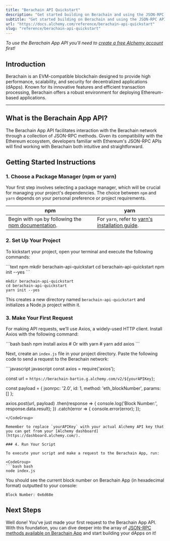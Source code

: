 ```yaml
---
title: "Berachain API Quickstart"
description: "Get started building on Berachain and using the JSON-RPC API"
subtitle: "Get started building on Berachain and using the JSON-RPC API"
url: "https://docs.alchemy.com/reference/berachain-api-quickstart"
slug: "reference/berachain-api-quickstart"
---
```


*To use the Berachain App API you'll need to [create a free Alchemy account](https://dashboard.alchemy.com/signup/?utm_source=docs\&utm_medium=website\&utm_campaign=berachain) first!*

## Introduction

Berachain is an EVM-compatible blockchain designed to provide high performance, scalability, and security for decentralized applications (dApps). Known for its innovative features and efficient transaction processing, Berachain offers a robust environment for deploying Ethereum-based applications.

***

## What is the Berachain App API?

The Berachain App API facilitates interaction with the Berachain network through a collection of JSON-RPC methods. Given its compatibility with the Ethereum ecosystem, developers familiar with Ethereum's JSON-RPC APIs will find working with Berachain both intuitive and straightforward.

## Getting Started Instructions

### 1. Choose a Package Manager (npm or yarn)

Your first step involves selecting a package manager, which will be crucial for managing your project's dependencies. The choice between `npm` and `yarn` depends on your personal preference or project requirements.

| npm                                                                                                                       | yarn                                                                                                |
| ------------------------------------------------------------------------------------------------------------------------- | --------------------------------------------------------------------------------------------------- |
| Begin with `npm` by following the [npm documentation](https://docs.npmjs.com/downloading-and-installing-node-js-and-npm). | For `yarn`, refer to [yarn's installation guide](https://classic.yarnpkg.com/lang/en/docs/install). |

### 2. Set Up Your Project

To kickstart your project, open your terminal and execute the following commands:

<CodeGroup>
  ```text npm
  mkdir berachain-api-quickstart
  cd berachain-api-quickstart
  npm init --yes
  ```

  ```text yarn
  mkdir berachain-api-quickstart
  cd berachain-api-quickstart
  yarn init --yes
  ```
</CodeGroup>

This creates a new directory named `berachain-api-quickstart` and initializes a Node.js project within it.

### 3. Make Your First Request

For making API requests, we'll use Axios, a widely-used HTTP client. Install Axios with the following command:

<CodeGroup>
  ```bash bash
  npm install axios
  # Or with yarn
  # yarn add axios
  ```
</CodeGroup>

Next, create an `index.js` file in your project directory. Paste the following code to send a request to the Berachain network:

<CodeGroup>
  ```javascript javascript
  const axios = require('axios');

  const url = `https://berachain-bartio.g.alchemy.com/v2/${yourAPIKey}`;

  const payload = {
    jsonrpc: '2.0',
    id: 1,
    method: 'eth_blockNumber',
    params: []
  };

  axios.post(url, payload)
    .then(response => {
      console.log('Block Number:', response.data.result);
    })
    .catch(error => {
      console.error(error);
    });
  ```
</CodeGroup>

Remember to replace `yourAPIKey` with your actual Alchemy API key that you can get from your [Alchemy dashboard](https://dashboard.alchemy.com/).

### 4. Run Your Script

To execute your script and make a request to the Berachain App, run:

<CodeGroup>
  ```bash bash
  node index.js
  ```
</CodeGroup>

You should see the current block number on Berachain App (in hexadecimal format) outputted to your console:

```shell
Block Number: 0x6d68e
```

## Next Steps

Well done! You've just made your first request to the Berachain App API. With this foundation, you can dive deeper into the array of [JSON-RPC methods available on Berachain App](/reference/berachain-api-endpoints) and start building your dApps on it!
